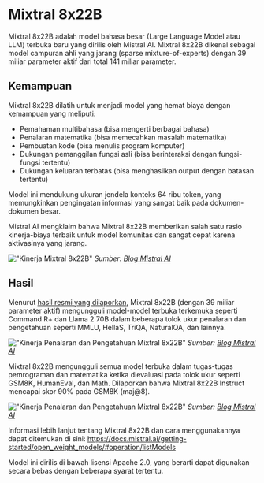 
# Mixtral 8x22B

Mixtral 8x22B adalah model bahasa besar (Large Language Model atau LLM) terbuka baru yang dirilis oleh Mistral AI. Mixtral 8x22B dikenal sebagai model campuran ahli yang jarang (sparse mixture-of-experts) dengan 39 miliar parameter aktif dari total 141 miliar parameter.

## Kemampuan

Mixtral 8x22B dilatih untuk menjadi model yang hemat biaya dengan kemampuan yang meliputi:
- Pemahaman multibahasa (bisa mengerti berbagai bahasa)
- Penalaran matematika (bisa memecahkan masalah matematika)
- Pembuatan kode (bisa menulis program komputer)
- Dukungan pemanggilan fungsi asli (bisa berinteraksi dengan fungsi-fungsi tertentu)
- Dukungan keluaran terbatas (bisa menghasilkan output dengan batasan tertentu)

Model ini mendukung ukuran jendela konteks 64 ribu token, yang memungkinkan pengingatan informasi yang sangat baik pada dokumen-dokumen besar.

Mistral AI mengklaim bahwa Mixtral 8x22B memberikan salah satu rasio kinerja-biaya terbaik untuk model komunitas dan sangat cepat karena aktivasinya yang jarang.

!["Kinerja Mixtral 8x22B"](../../../img/mixtral/mixtral-8-cost.png)
*Sumber: [Blog Mistral AI](https://mistral.ai/news/mixtral-8x22b/)*

## Hasil

Menurut [hasil resmi yang dilaporkan](https://mistral.ai/news/mixtral-8x22b/), Mixtral 8x22B (dengan 39 miliar parameter aktif) mengungguli model-model terbuka terkemuka seperti Command R+ dan Llama 2 70B dalam beberapa tolok ukur penalaran dan pengetahuan seperti MMLU, HellaS, TriQA, NaturalQA, dan lainnya.

!["Kinerja Penalaran dan Pengetahuan Mixtral 8x22B"](../../../img/mixtral/mixtral-8-reasoning.png)
*Sumber: [Blog Mistral AI](https://mistral.ai/news/mixtral-8x22b/)*

Mixtral 8x22B mengungguli semua model terbuka dalam tugas-tugas pemrograman dan matematika ketika dievaluasi pada tolok ukur seperti GSM8K, HumanEval, dan Math. Dilaporkan bahwa Mixtral 8x22B Instruct mencapai skor 90% pada GSM8K (maj@8).

!["Kinerja Penalaran dan Pengetahuan Mixtral 8x22B"](../../../img/mixtral/mixtral-8-maths.png)
*Sumber: [Blog Mistral AI](https://mistral.ai/news/mixtral-8x22b/)*

Informasi lebih lanjut tentang Mixtral 8x22B dan cara menggunakannya dapat ditemukan di sini: https://docs.mistral.ai/getting-started/open_weight_models/#operation/listModels

Model ini dirilis di bawah lisensi Apache 2.0, yang berarti dapat digunakan secara bebas dengan beberapa syarat tertentu.

